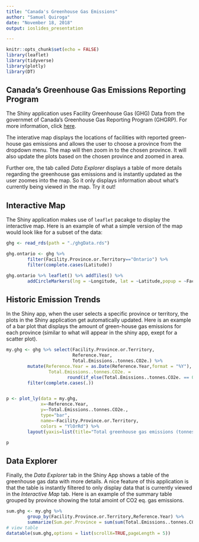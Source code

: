 ---
title: "Canada's Greenhouse Gas Emissions"
author: "Samuel Quiroga"
date: "November 18, 2018"
output: ioslides_presentation

---

```{r setup, include=FALSE}
knitr::opts_chunk$set(echo = FALSE)
library(leaflet)
library(tidyverse)
library(plotly)
library(DT)
```

## Canada's Greenhouse Gas Emissions Reporting Program {.smaller}

The Shiny application uses Facility Greenhouse Gas (GHG) Data from the governmet of Canada's Greenhouse Gas Reporting Program (GHGRP). For more information, click [here](https://open.canada.ca/data/en/dataset/a8ba14b7-7f23-462a-bdbb-83b0ef629823).

The interative map displays the locations of facilities with reported green-house gas emissions and allows the user to choose a province from the dropdown menu. The map will then zoom in to the chosen province. It will also update the plots based on the chosen province and zoomed in area.

Further ore, the tab called *Data Explorer* displays a table of more details regarding the greenhouse gas emissions and is instantly updated as the user zoomes into the map. So it only displays information about what's currently being viewed in the map. Try it out!

## Interactive Map {.smaller}

The Shiny application makes use of `leaflet` pacakge to display the interactive map. Here is an example of what a simple version of the map would look like for a subset of the data:

```{r, echo=T,fig.height=2}
ghg <- read_rds(path = "./ghgData.rds")

ghg.ontario <- ghg %>% 
        filter(Facility.Province.or.Territory=="Ontario") %>% 
        filter(complete.cases(Latitude))

ghg.ontario %>% leaflet() %>% addTiles() %>% 
        addCircleMarkers(lng = ~Longitude, lat = ~Latitude,popup = ~Facility.Name)
```

## Historic Emission Trends {.smaller}

In the Shiny app, when the user selects a specific province or territory, the plots in the Shiny application get automatically updated. Here is an example of a bar plot that displays the amount of green-house gas emissions for each province (similar to what will appear in the shiny app, exept for a scatter plot).

```{r cars, echo = F}
my.ghg <- ghg %>% select(Facility.Province.or.Territory,
                         Reference.Year,
                         Total.Emissions..tonnes.CO2e.) %>%
        mutate(Reference.Year = as.Date(Reference.Year,format = "%Y"),
                Total.Emissions..tonnes.CO2e. = 
                       round(if_else(Total.Emissions..tonnes.CO2e. == 0,1,Total.Emissions..tonnes.CO2e.),1)) %>%
        filter(complete.cases(.))


p <- plot_ly(data = my.ghg, 
             x=~Reference.Year,
             y=~Total.Emissions..tonnes.CO2e.,
             type="bar",
             name=~Facility.Province.or.Territory,
             colors = "YlOrRd") %>%
        layout(yaxis=list(title="Total greenhouse gas emissions (tonnes CO2 eq.)"),barmode="stack")

p
```

## Data Explorer {.smaller}

Finally, the *Data Explorer* tab in the Shiny App shows a table of the greenhouse gas data with more details. A nice feature of this application is that the table is instantly filtered to only display data that is currently viewed in the *Interactive Map* tab. Here is an example of the summary table grouped by province showing the total amoint of CO2 eq. gas emissions.

```{r pressure}
sum.ghg <- my.ghg %>% 
        group_by(Facility.Province.or.Territory,Reference.Year) %>% 
        summarize(Sum.per.Province = sum(sum(Total.Emissions..tonnes.CO2e.)))
# view table
datatable(sum.ghg,options = list(scrollX=TRUE,pageLength = 5))
```

